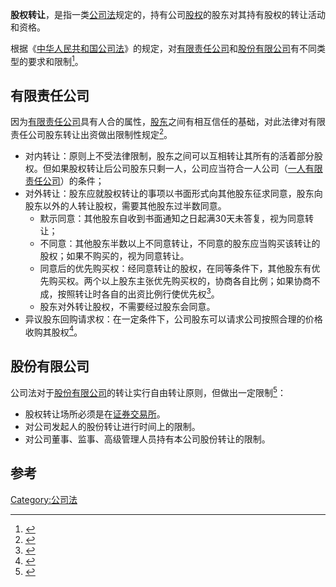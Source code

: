 '''股权转让'''，是指一类[[公司法|公司法]]规定的，持有公司[[股权|股权]]的股东对其持有股权的转让活动和资格。

根据《[[中华人民共和国公司法|中华人民共和国公司法]]》的规定，对[[有限责任公司|有限责任公司]]和[[股份有限公司|股份有限公司]]有不同类型的要求和限制<ref>{{cite journal|author=谢青耘|title=论有限责任公司股权转让行为与股份有限公司股份转让行为的区别和联系|journal=法制与社会|year=2008|issue=23|doi=10.3969/j.issn.1009-0592.2008.23.069|url=http://d.wanfangdata.com.cn/Periodical_fzysh200823069.aspx|accessdate=2015-03-10}}</ref>。

== 有限责任公司 ==
因为[[有限责任公司|有限责任公司]]具有人合的属性，[[股东|股东]]之间有相互信任的基础，对此法律对有限责任公司股东转让出资做出限制性规定<ref>{{cite journal|author=李玉福|title=论有限责任公司的股权转让|journal=《政法论丛》|year=2001年|issue=03期|url=http://www.cnki.com.cn/Article/CJFDTotal-ZFLC200103000.htm|accessdate=2015-03-10}}</ref>。
*对内转让：原则上不受法律限制，股东之间可以互相转让其所有的活着部分股权。但如果股权转让后公司股东只剩一人，公司应当符合一人公司（[[一人有限责任公司|一人有限责任公司]]）的条件；
*对外转让：股东应就股权转让的事项以书面形式向其他股东征求同意，股东向股东以外的人转让股权，需要其他股东过半数同意。
**默示同意：其他股东自收到书面通知之日起满30天未答复，视为同意转让；
**不同意：其他股东半数以上不同意转让，不同意的股东应当购买该转让的股权；如果不购买的，视为同意转让。
**同意后的优先购买权：经同意转让的股权，在同等条件下，其他股东有优先购买权。两个以上股东主张优先购买权的，协商各自比例；如果协商不成，按照转让时各自的出资比例行使优先权<ref>{{cite journal|author=宋良刚|title=股权转让优先权制度分析|journal=《中国工商管理研究》|year=2005年|issue=第5期|url=http://www.cqvip.com/Main/Detail.aspx?id=15958424|accessdate=2015-03-10}}</ref>。
**股东对外转让股权，不需要经过股东会同意。
*异议股东回购请求权：在一定条件下，公司股东可以请求公司按照合理的价格收购其股权<ref>{{cite journal|author=高永深|title=论异议股东股份回购请求权|journal=《河北法学》|year=2008年|issue=第4期|url=http://www.cqvip.com/QK/80057X/200804/26700780.html|accessdate=2015-03-10}}</ref>。

== 股份有限公司 ==
公司法对于[[股份有限公司|股份有限公司]]的转让实行自由转让原则，但做出一定限制<ref>{{cite journal|author=陈宁|title=破解非上市股份有限公司股份转让的法律困境|journal=《华东政法大学》|year=2012年|url=http://cdmd.cnki.com.cn/Article/CDMD-10276-1012448091.htm|accessdate=2015-03-10}}</ref>：
*股权转让场所必须是在[[证券交易所|证券交易所]]。
*对公司发起人的股份转让进行时间上的限制。
*对公司董事、监事、高级管理人员持有本公司股份转让的限制。

==参考==
{{reflist}}
[[Category:公司法|Category:公司法]]